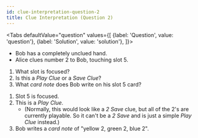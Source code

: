 ```yaml
---
id: clue-interpretation-question-2
title: Clue Interpretation (Question 2)
---
```



<BeginnersGuideProgress id="clue-interpretation-question-2" />

<!-- lint disable no-undefined-references -->

<Tabs
  defaultValue="question"
  values={[
    {label: 'Question', value: 'question'},
    {label: 'Solution', value: 'solution'},
  ]}>
<TabItem value="question">

- Bob has a completely unclued hand.
- Alice clues number 2 to Bob, touching slot 5.

1. What slot is focused?
1. Is this a _Play Clue_ or a _Save Clue_?
1. What _card note_ does Bob write on his slot 5 card?

</TabItem>
<TabItem value="solution">

1. Slot 5 is focused.
1. This is a _Play Clue_.
   - (Normally, this would look like a _2 Save_ clue, but all of the 2's are currently playable. So it can't be a _2 Save_ and is just a simple _Play Clue_ instead.)
1. Bob writes a _card note_ of "yellow 2, green 2, blue 2".

</TabItem>
</Tabs>

<ClueInterpretationQuestion2 />
